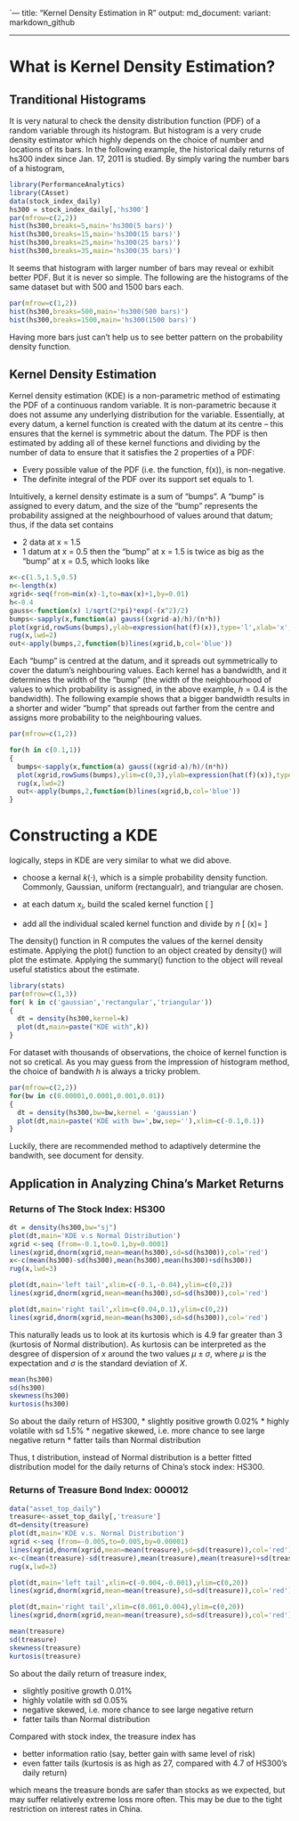 `---
title: "Kernel Density Estimation in R"
output:
  md_document:
    variant: markdown_github
 
---


# What is Kernel Density Estimation?

## Tranditional Histograms
It is very natural to check the density distribution function (PDF) of a random variable through its histogram. But histogram is a very crude density estimator which highly depends on the choice of number and locations of its bars. In the following example, the historical daily returns of hs300 index since Jan. 17, 2011 is studied. By simply varing the number bars of a histogram, 

```r
library(PerformanceAnalytics)
library(CAsset)
data(stock_index_daily)
hs300 = stock_index_daily[,'hs300']
par(mfrow=c(2,2))
hist(hs300,breaks=5,main='hs300(5 bars)')
hist(hs300,breaks=15,main='hs300(15 bars)')
hist(hs300,breaks=25,main='hs300(25 bars)')
hist(hs300,breaks=35,main='hs300(35 bars)')
```

It seems that histogram with larger number of bars may reveal or exhibit better PDF. But it is never so simple. The following are the histograms of the same dataset but with 500 and 1500 bars each.
```r
par(mfrow=c(1,2))
hist(hs300,breaks=500,main='hs300(500 bars)')
hist(hs300,breaks=1500,main='hs300(1500 bars)')
```

Having more bars just can't help us to see better pattern on the probability density function.

## Kernel Density Estimation
Kernel density estimation (KDE) is a non-parametric method of estimating the PDF of a continuous random variable.  It is non-parametric because it does not assume any underlying distribution for the variable.  Essentially, at every datum, a kernel function is created with the datum at its centre – this ensures that the kernel is symmetric about the datum.  The PDF is then estimated by adding all of these kernel functions and dividing by the number of data to ensure that it satisfies the 2 properties of a PDF:

+ Every possible value of the PDF (i.e. the function, f(x)), is non-negative.
+ The definite integral of the PDF over its support set equals to 1.


Intuitively, a kernel density estimate is a sum of “bumps”.  A “bump” is assigned to every datum, and the size of the “bump” represents the probability assigned at the neighbourhood of values around that datum; thus, if the data set contains

+ 2 data at x = 1.5
+ 1 datum at x = 0.5
then the “bump” at x = 1.5 is twice as big as the “bump” at x = 0.5, which looks like
```r
x<-c(1.5,1.5,0.5)
n<-length(x)
xgrid<-seq(from=min(x)-1,to=max(x)+1,by=0.01)
h<-0.4
gauss<-function(x) 1/sqrt(2*pi)*exp(-(x^2)/2)
bumps<-sapply(x,function(a) gauss((xgrid-a)/h)/(n*h))
plot(xgrid,rowSums(bumps),ylab=expression(hat(f)(x)),type='l',xlab='x',lwd=2)
rug(x,lwd=2)
out<-apply(bumps,2,function(b)lines(xgrid,b,col='blue'))
```

Each “bump” is centred at the datum, and it spreads out symmetrically to cover the datum’s neighbouring values.  Each kernel has a bandwidth, and it determines the width of the “bump” (the width of the neighbourhood of values to which probability is assigned, in the above example, $h=0.4$ is the bandwidth). The following example shows  that a bigger bandwidth results in a shorter and wider “bump” that spreads out farther from the centre and assigns more probability to the neighbouring values. 

```r
par(mfrow=c(1,2))

for(h in c(0.1,1))
{
  bumps<-sapply(x,function(a) gauss((xgrid-a)/h)/(n*h))
  plot(xgrid,rowSums(bumps),ylim=c(0,3),ylab=expression(hat(f)(x)),type='l',xlab='x',lwd=2)
  rug(x,lwd=2)
  out<-apply(bumps,2,function(b)lines(xgrid,b,col='blue'))
}

```





# Constructing a KDE
logically, steps in KDE are very similar to what we did above.

* choose a kernal $k(\cdot)$, which is a simple probability density function. Commonly, Gaussian, uniform (rectangualr), and triangular are chosen.
* at each datum $x_i$, build the scaled kernel function
\[
\frac{k((x-x_i)/h)}{h}
\]

* add all the individual scaled kernel function and divide by $n$
\[
\hat{f}(x)=\frac{\sum_{i=1}^nk((x-x_i)/h)}{nh}
\]

The density() function in R computes the values of the kernel density estimate.  Applying the plot() function to an object created by density() will plot the estimate.  Applying the summary() function to the object will reveal useful statistics about the estimate.

```r
library(stats)
par(mfrow=c(1,3))
for( k in c('gaussian','rectangular','triangular'))
{
  dt = density(hs300,kernel=k)
  plot(dt,main=paste("KDE with",k))
}
```

For dataset with thousands of observations, the choice of kernel function is not so cretical. As you may guess from the impression of histogram method, the choice of bandwith $h$ is always a tricky problem.
```r
par(mfrow=c(2,2))
for(bw in c(0.00001,0.0001,0.001,0.01))
{
  dt = density(hs300,bw=bw,kernel = 'gaussian')
  plot(dt,main=paste('KDE with bw=',bw,sep=''),xlim=c(-0.1,0.1))
}
```

Luckily, there are recommended method to adaptively determine the bandwith, see document for density.

## Application in Analyzing China's Market Returns

### Returns of The Stock Index: HS300
```r
dt = density(hs300,bw="sj")
plot(dt,main='KDE v.s Normal Distribution')
xgrid <-seq (from=-0.1,to=0.1,by=0.0001)
lines(xgrid,dnorm(xgrid,mean=mean(hs300),sd=sd(hs300)),col='red')
x<-c(mean(hs300)-sd(hs300),mean(hs300),mean(hs300)+sd(hs300))
rug(x,lwd=3)
```

```r
plot(dt,main='left tail',xlim=c(-0.1,-0.04),ylim=c(0,2))
lines(xgrid,dnorm(xgrid,mean=mean(hs300),sd=sd(hs300)),col='red')

```

```r
plot(dt,main='right tail',xlim=c(0.04,0.1),ylim=c(0,2))
lines(xgrid,dnorm(xgrid,mean=mean(hs300),sd=sd(hs300)),col='red')
```

This naturally leads us to look at its kurtosis which is 4.9 far greater than 3 (kurtosis of Normal distribution). As kurtosis can be interpreted as the desgree of dispersion of $x$ around the two values $\mu \pm \sigma$, where $\mu$ is the expectation and $\sigma$ is the standard deviation of $X$.
```r
mean(hs300)
sd(hs300)
skewness(hs300)
kurtosis(hs300)
```
So about the daily return of HS300, 
* slightly positive growth 0.02%
* highly volatile with sd 1.5%
* negative skewed, i.e. more chance to see large negative return 
* fatter tails than Normal distribution

Thus, t distribution, instead of Normal distribution is a better fitted distribution model for the daily returns of China's stock index: HS300.

### Returns of Treasure Bond Index: 000012
```r
data("asset_top_daily")
treasure<-asset_top_daily[,'treasure']
dt=density(treasure)
plot(dt,main='KDE v.s. Normal Distribution')
xgrid <-seq (from=-0.005,to=0.005,by=0.00001)
lines(xgrid,dnorm(xgrid,mean=mean(treasure),sd=sd(treasure)),col='red')
x<-c(mean(treasure)-sd(treasure),mean(treasure),mean(treasure)+sd(treasure))
rug(x,lwd=3)
```

```r
plot(dt,main='left tail',xlim=c(-0.004,-0.001),ylim=c(0,20))
lines(xgrid,dnorm(xgrid,mean=mean(treasure),sd=sd(treasure)),col='red')

```

```r
plot(dt,main='right tail',xlim=c(0.001,0.004),ylim=c(0,20))
lines(xgrid,dnorm(xgrid,mean=mean(treasure),sd=sd(treasure)),col='red')
```

```r
mean(treasure)
sd(treasure)
skewness(treasure)
kurtosis(treasure)
```

So about the daily return of treasure index, 

* slightly positive growth 0.01%
* highly volatile with sd 0.05%
* negative skewed, i.e. more chance to see large negative return 
* fatter tails than Normal distribution

Compared with stock index, the treasure index has

* better information ratio (say, better gain with same level of risk)
* even fatter tails (kurtosis is as high as 27, compared with 4.7 of HS300's daily return)

which means the treasure bonds are safer than stocks as we expected, but may suffer relatively extreme loss more often. This may be due to the tight restriction on interest rates in China. 

